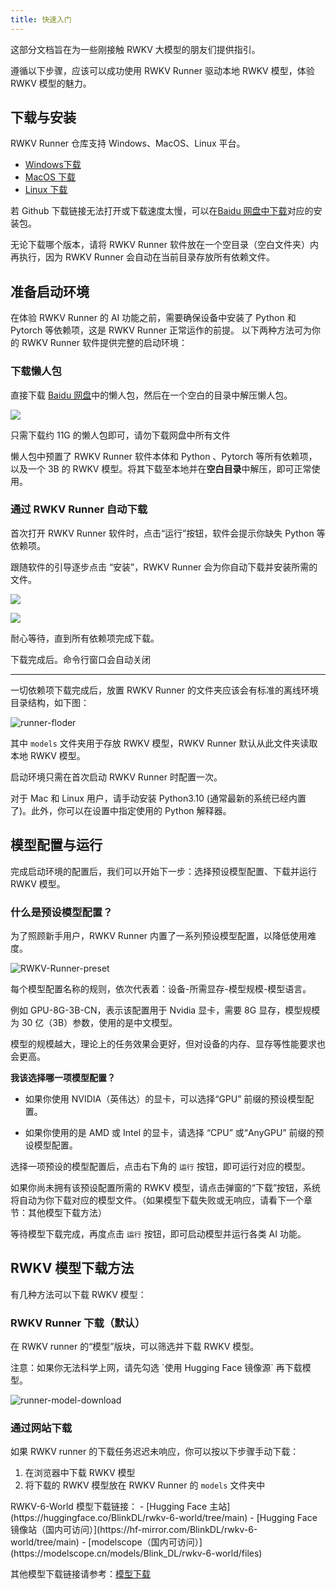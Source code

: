 ```yaml
---
title: 快速入门
---
```


这部分文档旨在为一些刚接触 RWKV 大模型的朋友们提供指引。

遵循以下步骤，应该可以成功使用 RWKV Runner 驱动本地 RWKV 模型，体验 RWKV 模型的魅力。

## 下载与安装

RWKV Runner 仓库支持 Windows、MacOS、Linux 平台。

- [Windows下载](https://github.com/josStorer/RWKV-Runner/releases/latest/download/RWKV-Runner_windows_x64.exe)
- [MacOS 下载](https://github.com/josStorer/RWKV-Runner/releases/latest/download/RWKV-Runner_macos_universal.zip)
- [Linux 下载](https://github.com/josStorer/RWKV-Runner/releases/latest/download/RWKV-Runner_linux_x64) 

若 Github 下载链接无法打开或下载速度太慢，可以在[Baidu 网盘中下载](https://pan.baidu.com/s/1zdzZ_a0uM3gDqi6pXIZVAA?pwd=1111)对应的安装包。

<CallOut type="warning" >
无论下载哪个版本，请将 RWKV Runner 软件放在一个空目录（空白文件夹）内再执行，因为 RWKV Runner 会自动在当前目录存放所有依赖文件。
</CallOut>

## 准备启动环境

<CallOut type="warning" >
在体验 RWKV Runner 的 AI 功能之前，需要确保设备中安装了 Python 和 Pytorch 等依赖项，这是 RWKV Runner 正常运作的前提。
</CallOut>
以下两种方法可为你的 RWKV Runner 软件提供完整的启动环境：

### 下载懒人包

直接下载 [Baidu 网盘](https://pan.baidu.com/s/1zdzZ_a0uM3gDqi6pXIZVAA?pwd=1111)中的懒人包，然后在一个空白的目录中解压懒人包。

![](./imgs/runner-download-lazypackage.png)

<CallOut type="error">
只需下载约 11G 的懒人包即可，请勿下载网盘中所有文件
</CallOut>

懒人包中预置了 RWKV Runner 软件本体和 Python 、Pytorch 等所有依赖项，以及一个 3B 的 RWKV 模型。将其下载至本地并在**空白目录**中解压，即可正常使用。

### 通过 RWKV Runner 自动下载

首次打开 RWKV Runner 软件时，点击“运行”按钮，软件会提示你缺失 Python 等依赖项。

跟随软件的引导逐步点击 “安装”，RWKV Runner 会为你自动下载并安装所需的文件。

![](./imgs/download-ref.gif)

![](./imgs/RWKVRunner-dl.png)

耐心等待，直到所有依赖项完成下载。

<CallOut type="info">
    下载完成后。命令行窗口会自动关闭
</CallOut>

---

一切依赖项下载完成后，放置 RWKV Runner 的文件夹应该会有标准的离线环境目录结构，如下图：

![runner-floder](./imgs/runner-floder.png)

其中 `models` 文件夹用于存放 RWKV 模型，RWKV Runner 默认从此文件夹读取本地 RWKV 模型。

<CallOut type="info">
启动环境只需在首次启动 RWKV Runner 时配置一次。
</CallOut>

对于 Mac 和 Linux 用户，请手动安装 Python3.10 (通常最新的系统已经内置了)。此外，你可以在设置中指定使用的 Python 解释器。


## 模型配置与运行

完成启动环境的配置后，我们可以开始下一步：选择预设模型配置、下载并运行 RWKV 模型。

### 什么是预设模型配置？

为了照顾新手用户，RWKV Runner 内置了一系列预设模型配置，以降低使用难度。

![RWKV-Runner-preset](./imgs/RWKV-Runner-preset.png)

每个模型配置名称的规则，依次代表着：设备-所需显存-模型规模-模型语言。

例如 GPU-8G-3B-CN，表示该配置用于 Nvidia 显卡，需要 8G 显存，模型规模为 30 亿（3B）参数，使用的是中文模型。

模型的规模越大，理论上的任务效果会更好，但对设备的内存、显存等性能要求也会更高。

**我该选择哪一项模型配置？**

- 如果你使用 NVIDIA（英伟达）的显卡，可以选择“GPU” 前缀的预设模型配置。

- 如果你使用的是 AMD 或 Intel 的显卡，请选择 “CPU” 或“AnyGPU” 前缀的预设模型配置。

选择一项预设的模型配置后，点击右下角的 `运行` 按钮，即可运行对应的模型。

如果你尚未拥有该预设配置所需的 RWKV 模型，请点击弹窗的“下载”按钮，系统将自动为你下载对应的模型文件。（如果模型下载失败或无响应，请看下一个章节：其他模型下载方法）

等待模型下载完成，再度点击 `运行` 按钮，即可启动模型并运行各类 AI 功能。

## RWKV 模型下载方法

有几种方法可以下载 RWKV 模型：

### RWKV Runner 下载（默认）

在 RWKV runner 的“模型”版块，可以筛选并下载 RWKV 模型。

<CallOut type="warning" >
注意：如果你无法科学上网，请先勾选 `使用 Hugging Face 镜像源` 再下载模型。
</CallOut>

![runner-model-download](./imgs/runner-model-download.gif)

### 通过网站下载

如果 RWKV runner 的下载任务迟迟未响应，你可以按以下步骤手动下载：

1. 在浏览器中下载 RWKV 模型
2. 将下载的 RWKV 模型放在 RWKV Runner 的 `models` 文件夹中

<CallOut type="info">
RWKV-6-World 模型下载链接：
- [Hugging Face 主站](https://huggingface.co/BlinkDL/rwkv-6-world/tree/main)
- [Hugging Face 镜像站（国内可访问）](https://hf-mirror.com/BlinkDL/rwkv-6-world/tree/main)
- [modelscope（国内可访问）](https://modelscope.cn/models/Blink_DL/rwkv-6-world/files)

其他模型下载链接请参考：[模型下载](../../basic/Model-Download)
</CallOut>

